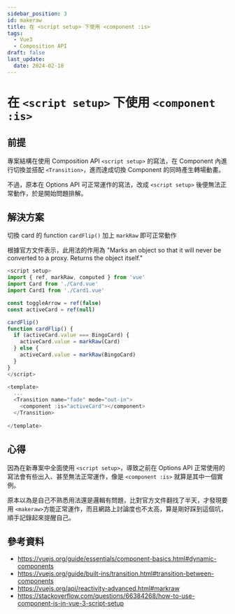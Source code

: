 ```yaml
---
sidebar_position: 3
id: makeraw
title: 在 <script setup> 下使用 <component :is>
tags:
  - Vue3
  - Composition API
draft: false
last_update:
  date: 2024-02-18
---
```


# 在 `<script setup>` 下使用 `<component :is>`

## 前提

專案結構在使用 Composition API `<script setup>` 的寫法，在 Component 內進行切換並搭配 `<Transition>`，進而達成切換 Component 的同時產生轉場動畫。

不過，原本在 Options API 可正常運作的寫法，改成 `<script setup>` 後便無法正常動作，於是開始問題排解。

## 解決方案

切換 card 的 function `cardFlip()` 加上 `markRaw` 即可正常動作

根據官方文件表示，此用法的作用為 "Marks an object so that it will never be converted to a proxy. Returns the object itself."

```js
<script setup>
import { ref, markRaw, computed } from 'vue'
import Card from './Card.vue'
import Card1 from './Card1.vue'

const toggleArrow = ref(false)
const activeCard = ref(null)

cardFlip()
function cardFlip() {
  if (activeCard.value === BingoCard) {
    activeCard.value = markRaw(Card)
  } else {
    activeCard.value = markRaw(BingoCard)
  }
}
</script>
```

```js
<template>
  ...
  <Transition name="fade" mode="out-in">
    <component :is="activeCard"></component>
  </Transition>
  
</template>
```

## 心得

因為在新專案中全面使用 `<script setup>`，導致之前在 Options API 正常使用的寫法會有些出入、甚至無法正常運作，像是 `<component :is>` 就算是其中一個實例。

原本以為是自己不熟悉用法還是邏輯有問題，比對官方文件翻找了半天，才發現要用 `<makeraw>`方能正常運作，而且網路上討論度也不太高，算是剛好踩到這個坑，順手記錄起來提醒自己。

## 參考資料

- https://vuejs.org/guide/essentials/component-basics.html#dynamic-components
- https://vuejs.org/guide/built-ins/transition.html#transition-between-components
- https://vuejs.org/api/reactivity-advanced.html#markraw
- https://stackoverflow.com/questions/66384268/how-to-use-component-is-in-vue-3-script-setup
